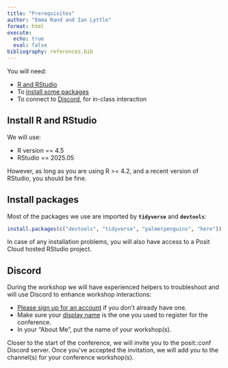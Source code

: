 ```yaml
---
title: "Prerequisites"
author: "Emma Rand and Ian Lyttle"
format: html
execute:
  echo: true
  eval: false
bibliography: references.bib
---
```


You will need:

-   [R and RStudio](#install-r-and-rstudio)\
-   To [install some packages](#packages)
-   To connect to [Discord](#discord), for in-class interaction

## Install R and RStudio {#install-r-and-rstudio}

<!-- last-minute-tag -->

We will use:

-   R version == 4.5
-   RStudio == 2025.05

However, as long as you are using R \>= 4.2, and a recent version of RStudio, you should be fine.

## Install packages {#packages}

Most of the packages we use are imported by **`tidyverse`** and **`devtools`**:

``` r
install.packages(c("devtools", "tidyverse", "palmerpenguins", "here"))
```

In case of any installation problems, you will also have access to a Posit Cloud hosted RStudio project.

## Discord {#discord}

<!-- last-minute-tag -->
<!-- last-minute-2025 -->

During the workshop we will have experienced helpers to troubleshoot and will use Discord to enhance workshop interactions:

-   [Please sign up for an account](https://discord.com/) if you don’t already have one.
-   Make sure your [display name](https://support.discord.com/hc/en-us/articles/12620128861463-New-Usernames-Display-Names#h_01GXPQABMYGEHGPRJJXJMPHF5C) is the one you used to register for the conference.
-   In your “About Me”, put the name of your workshop(s).

Closer to the start of the conference, we will invite you to the posit::conf Discord server. Once you’ve accepted the invitation, we will add you to the channel(s) for your conference workshop(s).
